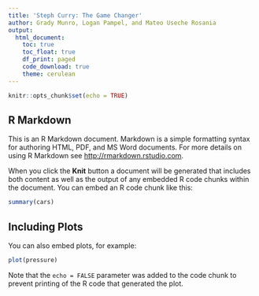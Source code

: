 ```yaml
---
title: 'Steph Curry: The Game Changer'
author: Grady Munro, Logan Pampel, and Mateo Useche Rosania
output: 
  html_document:
    toc: true
    toc_float: true
    df_print: paged
    code_download: true
    theme: cerulean
---
```


```r
knitr::opts_chunk$set(echo = TRUE)
```

## R Markdown

This is an R Markdown document. Markdown is a simple formatting syntax for authoring HTML, PDF, and MS Word documents. For more details on using R Markdown see <http://rmarkdown.rstudio.com>.

When you click the **Knit** button a document will be generated that includes both content as well as the output of any embedded R code chunks within the document. You can embed an R code chunk like this:

```r
summary(cars)
```

## Including Plots

You can also embed plots, for example:

```r
plot(pressure)
```

Note that the `echo = FALSE` parameter was added to the code chunk to prevent printing of the R code that generated the plot.
